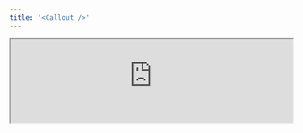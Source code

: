 ```yaml
---
title: '<Callout />'
---
```


<Frame>
  <iframe
    height={500}
    width='100%'
    src="https://morph-data-components-storybook.netlify.app/iframe.html?args=&globals=&id=layout-components-callout--callout-story"
    style={{ background: "white" }}
  />
</Frame>

`<Callout>` は、ページ内で特定の情報を強調するためのコンポーネントです。

```tsx
<Grid cols="1">
  <Callout title="Info" variant="default">
    Default callout has blue color
  </Callout>
  <Callout title="Error" variant="error">
    Error callout has red color
  </Callout>
  <Callout title="Neautral" variant="neutral">
    Neutral callout has grey color
  </Callout>
  <Callout title="Warning" variant="warning">
    Warning callout has yellow color
  </Callout>
  <Callout title="Success" variant="success">
    Success callout has green color
  </Callout>
</Grid>
```

## プロパティ

<ParamField path="title" type="String" required>
  Calloutのタイトルを指定します。
</ParamField>
<ParamField path="variant" type="String" required>
  Calloutのバリエーションを指定します。デフォルトは `default` です。
</ParamField>